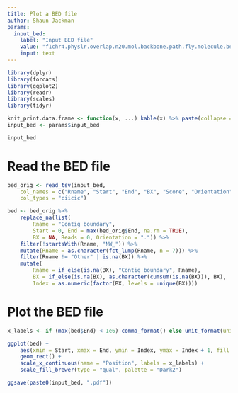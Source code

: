 ```yaml
---
title: Plot a BED file
author: Shaun Jackman
params:
  input_bed:
    label: "Input BED file"
    value: "f1chr4.physlr.overlap.n20.mol.backbone.path.fly.molecule.bed"
    input: text
---
```


```r
library(dplyr)
library(forcats)
library(ggplot2)
library(readr)
library(scales)
library(tidyr)

knit_print.data.frame <- function(x, ...) kable(x) %>% paste(collapse = "\n") %>% asis_output
input_bed <- params$input_bed

input_bed
```

# Read the BED file
```r
bed_orig <- read_tsv(input_bed,
	col_names = c("Rname", "Start", "End", "BX", "Score", "Orientation"),
	col_types = "ciicic")

bed <- bed_orig %>%
	replace_na(list(
		Rname = "Contig boundary",
		Start = 0, End = max(bed_orig$End, na.rm = TRUE),
		BX = NA, Reads = 0, Orientation = ".")) %>%
	filter(!startsWith(Rname, "NW_")) %>%
	mutate(Rname = as.character(fct_lump(Rname, n = 7))) %>%
	filter(Rname != "Other" | is.na(BX)) %>%
	mutate(
		Rname = if_else(is.na(BX), "Contig boundary", Rname),
		BX = if_else(is.na(BX), as.character(cumsum(is.na(BX))), BX),
		Index = as.numeric(factor(BX, levels = unique(BX))))
```

# Plot the BED file
```r
x_labels <- if (max(bed$End) < 1e6) comma_format() else unit_format(unit = "Mbp", scale = 1e-6)

ggplot(bed) +
	aes(xmin = Start, xmax = End, ymin = Index, ymax = Index + 1, fill = Rname) +
	geom_rect() +
	scale_x_continuous(name = "Position", labels = x_labels) +
	scale_fill_brewer(type = "qual", palette = "Dark2")
```

```r
ggsave(paste0(input_bed, ".pdf"))
```
